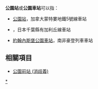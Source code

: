 '''公園站'''或'''公園車站'''可以指：

* [[公園站|公園站]]，加拿大蒙特婁地鐵5號線車站
* {{link-ja|公園站 (千葉縣)|公園駅}}，日本千葉縣有加利丘線車站
* [[約翰內斯堡公園車站|約翰內斯堡公園車站]]，南非豪登列車車站

==相關項目==
*[[公園前站_(消歧義)|公園前站 (消歧義)]]

{{disambig|Cat=三字車站名消歧義}}

[[Category:以公園命名的鐵路車站|*]]